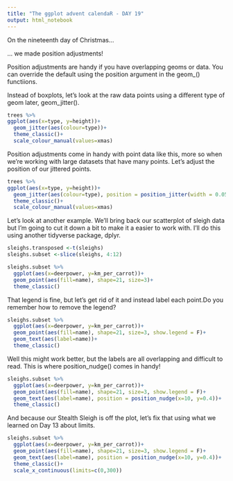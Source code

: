 ```yaml
---
title: "The ggplot advent calendaR - DAY 19"
output: html_notebook
---
```


On the nineteenth day of Christmas...

... we made position adjustments!

Position adjustments are handy if you have overlapping geoms or data. You can override the default using the position argument in the geom_() functiions.

Instead of boxplots, let's look at the raw data points using a different type of geom later, geom_jitter().
```r
trees %>%
ggplot(aes(x=type, y=height))+
  geom_jitter(aes(colour=type))+
  theme_classic()+
  scale_colour_manual(values=xmas)

```

Position adjustments come in handy with point data like this, more so when we're working with large datasets that have many points. Let's adjust the position of our jittered points.
```r
trees %>%
ggplot(aes(x=type, y=height))+
  geom_jitter(aes(colour=type), position = position_jitter(width = 0.05, height = 0.5))+
  theme_classic()+
  scale_colour_manual(values=xmas)
```

Let's look at another example. We'll bring back our scatterplot of sleigh data but I'm going to cut it down a bit to make it a easier to work with. I'll do this using another tidyverse package, dplyr.

```r
sleighs.transposed <-t(sleighs)
sleighs.subset <-slice(sleighs, 4:12)
```

```r
sleighs.subset %>%
  ggplot(aes(x=deerpower, y=km_per_carrot))+
  geom_point(aes(fill=name), shape=21, size=3)+
  theme_classic()
```

That legend is fine, but let's get rid of it and instead label each point.Do you remember how to remove the legend?
```r
sleighs.subset %>%
  ggplot(aes(x=deerpower, y=km_per_carrot))+
  geom_point(aes(fill=name), shape=21, size=3, show.legend = F)+
  geom_text(aes(label=name))+
  theme_classic()
```

Well this might work better, but the labels are all overlapping and difficult to read. This is where position_nudge() comes in handy!

```r
sleighs.subset %>%
  ggplot(aes(x=deerpower, y=km_per_carrot))+
  geom_point(aes(fill=name), shape=21, size=3, show.legend = F)+
  geom_text(aes(label=name), position = position_nudge(x=10, y=0.4))+
  theme_classic()
```

And because our Stealth Sleigh is off the plot, let's fix that using what we learned on Day 13 about limits.
```r
sleighs.subset %>%
  ggplot(aes(x=deerpower, y=km_per_carrot))+
  geom_point(aes(fill=name), shape=21, size=3, show.legend = F)+
  geom_text(aes(label=name), position = position_nudge(x=10, y=0.4))+
  theme_classic()+
  scale_x_continuous(limits=c(0,300))
```
